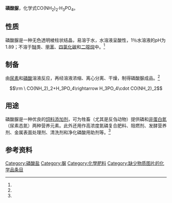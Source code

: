 {{Chembox
| Name = 磷酸脲
| NameEn = Urea phosphate
| ImageFile = Urea_phosphate.svg
| OtherNames = 磷酸尿素
| Section1 = {{Chembox Identifiers
|   CASNo = 4861-19-2
|   EINECS = 225-464-3
|   SMILES = O=C(N)N.O=P(O)(O)O
|   InChI = 1S/CH4N2O.H3O4P/c2-1(3)4;1-5(2,3)4/h(H4,2,3,4);(H3,1,2,3,4)
  }}
| Section2 = {{Chembox Properties
|   Formula = CO(NH<sub>2</sub>)<sub>2</sub>·H<sub>3</sub>PO<sub>4</sub>
|   MolarMass = 158.05
|   Appearance = 无色透明棱柱状晶体
|   MeltingPt = 117.3 °C<ref name="zghg">中国化工产品大全 上卷，Bc271 磷酸脲，页249</ref>
|   Solubility = 50 g/L<ref name="chemblink">[http://www.chemblink.com/products/4861-19-2.htm Urea phosphate]</ref>
  }}
| Section7 = {{Chembox Hazards
|   RPhrases = 
|   SPhrases = {{S22}}, {{S24/25}}<ref name="chemblink" />
  }}
}}

'''磷酸脲'''，化学式CO(NH<sub>2</sub>)<sub>2</sub>·H<sub>3</sub>PO<sub>4</sub>。

==性质==
磷酸脲是一种无色透明棱柱状结晶，易溶于水，水溶液呈酸性，1％水溶液的pH为1.89；不溶于[[醚|醚]]类、[[甲苯|甲苯]]、[[四氯化碳|四氯化碳]]和[[二噁烷|二噁烷]]中。<ref name="zghg" />

==制备==
由[[尿素|尿素]]和[[磷酸|磷酸]]溶液反应，再经溶液浓缩、离心分离、干燥，制得磷酸脲成品。<ref name="zghg" />
:<math>\rm \ CO(NH_2)_2+H_3PO_4\rightarrow H_3PO_4\cdot CO(NH_2)_2</math>

==用途==
磷酸脲是一种优良的[[饲料添加剂|饲料添加剂]]，可为牲畜（尤其是反刍动物）提供磷和[[非蛋白氮|非蛋白氮]]（尿素态氮）两种营养元素。此外还用作高浓度氮磷复合肥料、阻燃剂、发酵营养剂、金属表面处理剂、清洗剂和净化磷酸用助剂等。<ref name="zghg" />

==参考资料==
{{reflist}}

{{脲}}

[[Category:磷酸盐|Category:磷酸盐]]
[[Category:脲|Category:脲]]
[[Category:化學肥料|Category:化學肥料]]
[[Category:缺少物质图片的化学品条目|Category:缺少物质图片的化学品条目]]